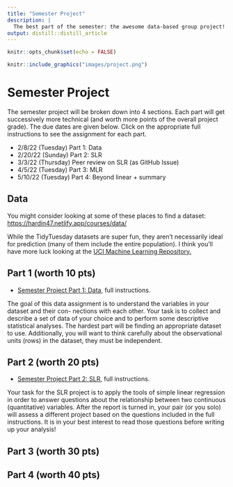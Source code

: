 ```yaml
---
title: "Semester Project"
description: |
  The best part of the semester: the awesome data-based group project!
output: distill::distill_article
---
```


```r
knitr::opts_chunk$set(echo = FALSE)
```

```r
knitr::include_graphics("images/project.png")
```

# Semester Project

The semester project will be broken down into 4 sections.  Each part will get successively more technical (and worth more points of the overall project grade).  The due dates are given below.  Click on the appropriate full instructions to see the assignment for each part.

* 2/8/22 (Tuesday) Part 1: Data
* 2/20/22 (Sunday) Part 2: SLR
* 3/3/22 (Thursday) Peer review on SLR (as GitHub Issue)
* 4/5/22 (Tuesday) Part 3: MLR
* 5/10/22 (Tuesday) Part 4: Beyond linear + summary


## Data

You might consider looking at some of these places to find a dataset:  <a href = "https://hardin47.netlify.app/courses/data/" target = "_blank">https://hardin47.netlify.app/courses/data/</a>

While the TidyTuesday datasets are super fun, they aren't necessarily ideal for prediction (many of them include the entire population).  I think you'll have more luck looking at the <a href = "https://archive.ics.uci.edu/ml/datasets.php" target = "_blank">UCI Machine Learning Repository.</a>

## Part 1 (worth 10 pts)

* <a href="https://m158-lin-mod.netlify.app/slides/proj1_data_158.pdf" target = "_blank"><i class="fas fa-pencil-alt"></i> Semester Project Part 1: Data</a>, full instructions.

The goal of this data assignment is to understand the variables in your dataset and their con- nections with each other. Your task is to collect and describe a set of data of your choice and to perform some descriptive statistical analyses. The hardest part will be finding an appropriate dataset to use. Additionally, you will want to think carefully about the observational units (rows) in the dataset, they must be independent.

## Part 2 (worth 20 pts)

* <a href="https://m158-lin-mod.netlify.app/slides/proj2_slr_158.pdf" target = "_blank"><i class="fas fa-pencil-alt"></i> Semester Project Part 2: SLR</a>, full instructions.

Your task for the SLR project is to apply the tools of simple linear regression in order to answer questions about the relationship between two continuous (quantitative) variables.  After the report is turned in, your pair (or you solo) will assess a different project based on the questions included in the full instructions.  It is in your best interest to read those questions before writing up your analysis!



## Part 3 (worth 30 pts)

## Part 4 (worth 40 pts)


